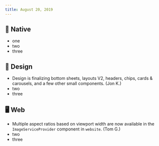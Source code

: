 ```yaml
---
title: August 20, 2019
---
```


## 📱 Native

-   one
-   two
-   three

## 🍭 Design

-   Design is finalizing bottom sheets, layouts V2, headers, chips, cards & carousels, and a few other small components. (Jon K.)
-   two
-   three

## 🖥 Web

-   Multiple aspect ratios based on viewport width are now available in the `ImageServiceProvider` component in `website`. (Tom G.)
-   two
-   three
